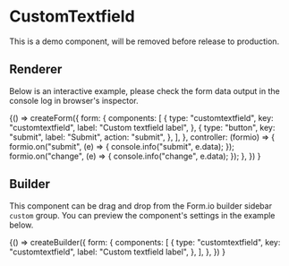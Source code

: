 
<Meta title="Components/CustomTextfield" />

# CustomTextfield

This is a demo component, will be removed before release to production.

## Renderer

Below is an interactive example, please check the form data output in the console log in browser's inspector.

<Canvas withSource="open">
  <Story name="Renderer">
    {() =>
      createForm({
        form: {
          components: [
            {
              type: "customtextfield",
              key: "customtextfield",
              label: "Custom textfield label",
            },
            {
              type: "button",
              key: "submit",
              label: "Submit",
              action: "submit",
            },
          ],
        },
        controller: (formio) => {
          formio.on("submit", (e) => {
            console.info("submit", e.data);
          });
          formio.on("change", (e) => {
            console.info("change", e.data);
          });
        },
      })
    }
  </Story>
</Canvas>

## Builder

This component can be drag and drop from the Form.io builder sidebar `custom` group.
You can preview the component's settings in the example below.

<Canvas>
  <Story name="Builder">
    {() =>
      createBuilder({
        form: {
          components: [
            {
              type: "customtextfield",
              key: "customtextfield",
              label: "Custom textfield label",
            },
          ],
        },
      })
    }
  </Story>
</Canvas>
